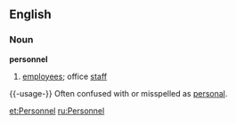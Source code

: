 ==English==

===Noun===
'''personnel'''
# [[employee]]s; office [[staff]]

{{-usage-}}
Often confused with or misspelled as [[personal]].

[[et:Personnel]]
[[ru:Personnel]]